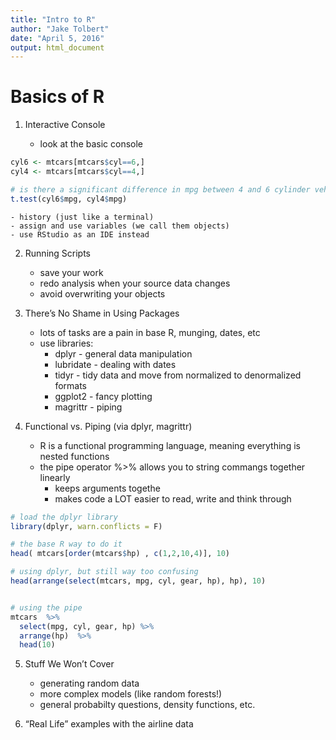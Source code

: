 ---
title: "Intro to R"
author: "Jake Tolbert"
date: "April 5, 2016"
output: html_document
---

# Basics of R

1. Interactive Console

    - look at the basic console

```{r}
cyl6 <- mtcars[mtcars$cyl==6,]
cyl4 <- mtcars[mtcars$cyl==4,]

# is there a significant difference in mpg between 4 and 6 cylinder vehicles?
t.test(cyl6$mpg, cyl4$mpg)
```

    - history (just like a terminal)
    - assign and use variables (we call them objects)
    - use RStudio as an IDE instead
    

2. Running Scripts

    - save your work
    - redo analysis when your source data changes
    - avoid overwriting your objects
    

3. There's No Shame in Using Packages

    - lots of tasks are a pain in base R, munging, dates, etc
    - use libraries:
        - dplyr - general data manipulation
        - lubridate - dealing with dates
        - tidyr - tidy data and move from normalized to denormalized formats
        - ggplot2 - fancy plotting
        - magrittr - piping
        
4. Functional vs. Piping (via dplyr, magrittr)

    - R is a functional programming language, meaning everything is nested functions
    - the pipe operator %>% allows you to string commangs together linearly
        - keeps arguments togethe
        - makes code a LOT easier to read, write and think through
    
```{r echo = T}
# load the dplyr library
library(dplyr, warn.conflicts = F)

# the base R way to do it
head( mtcars[order(mtcars$hp) , c(1,2,10,4)], 10)

# using dplyr, but still way too confusing
head(arrange(select(mtcars, mpg, cyl, gear, hp), hp), 10)


# using the pipe
mtcars  %>% 
  select(mpg, cyl, gear, hp) %>% 
  arrange(hp)  %>% 
  head(10)
```
    
5. Stuff We Won't Cover

    - generating random data
    - more complex models (like random forests!)
    - general probabilty questions, density functions, etc.
        
6. "Real Life" examples with the airline data
    